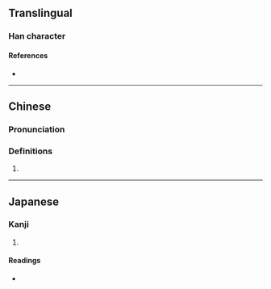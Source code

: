{{character info}}
==Translingual==

===Han character===
{{Han char|rn=50|rad=巾|as=13|sn=16|four=46294|canj=LBRRD|ids=⿰巾喿}}

====References====
* {{Han ref|kx=0337.080|dkj=09102|dj=0644.100|hdz=10756.020|uh=5E67|ud=24167|bh=E96B|bd=59755}}

----

==Chinese==
{{zh-forms}}

===Pronunciation===
{{zh-pron
|m=qiāo
|m-s=
|dg=
|c=ciu1,ciu4
|c-t=
|g=
|h=pfs=
|j=
|mb=
|md=
|mn=
|mn-t=
|w=
|x=
|mc=y
|oc=y
|cat=n
}}

===Definitions===
{{head|zh|Han character}}

# {{rfdef|zh}}

----

==Japanese==

===Kanji===
{{ja-kanji|grade=|rs=巾13}}

# {{rfdef|ja|sort=巾13}}

====Readings====
* {{ja-readings|on=せう,さう,そう|kun=ずきん,はちまき}}
